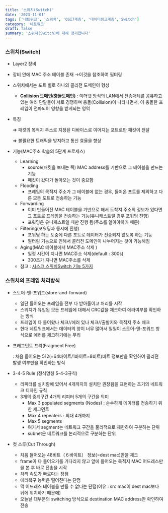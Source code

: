 ```yaml
---
title: '스위치(Switch)'
date: '2023-11-01'
tags: ['네트워크', '스위치', 'OSI7계층', '데이터링크계층','Switch']
category: '네트워크'
draft: false
summary: '스위치(Switch)에 대해 정리합니다'
---
```

### 스위치(Switch)

- Layer2 장비
- 장비 안에 MAC 주소 테이블 존재 →이것을 참조하여 필터링
- 스위치에서는 포트 별로 하나의 콜리전 도메인이 형성
    - **Collision 도메인(충돌도메인)** : 이더넷 방식의 LAN에서 전송매체를 공유하고 있는 여러 단말들이 서로 경쟁하며 충돌(Collision)이 나타나면서, 이 충돌한 프레임이 전파되어 영향을 받게되는 영역
- 특징
    
    ⇒ 패킷의 목적지 주소로 지정된 디바이스로 이어지는 포트로만 패킷이 전달
    
    ⇒ 불필요한 트래픽을 방지하고 통신 효율을 향상
    
- 기능(MAC주소 학습의 5단계 프로세스)
    - Learning
        - source(패킷을 보내는 쪽) MAC address를 기반으로 그 테이블을 만드는 기능
        - 패킷이 갔다가 돌아오는 것이 중요함
    - Flooding
        - 프레임의 목적지 주소가 그 테이블에 없는 경우, 들어온 포트를 제외하고 다른 모든 포트로 전송하는 기능
    - Forwarding
        - 이미 만들어진 MAC 테이블을 기반으로 해서 도착지 주소의 정보가 있다면 그 포트로 프레임을 전송하는 기능(유니캐스트일 경우 포워딩 진행)
        - 포워딩은 유니캐스트일 때만 진행 됨(주소를 알아야하기 때문)
    - Filtering(포워딩과 동시에 진행)
        - 포워딩 하는 도중에 다른 포트로 데이터가 전송되지 않도록 하는 기능
        - 필터링 기능으로 인해서 콜리전 도메인이 나누어지는 것이 가능해짐
    - Aging(MAC 테이블에서 MAC주소 삭제 )
        - 일정 시간이 지나면 MAC주소 삭제(default : 300s)
        - 300초가 지나면 MAC주소를 삭제
    - 참고 :
    [시스코 스위치Switch 기능 5가지](https://hihighlinux.tistory.com/95)
    

### 스위치의 프레임 처리방식

- 스토어-앤-포워드(store-and-forward)
    - 일단 들어오는 프레임을 전부 다 받아들이고 처리를 시작
    - 스위치가 유입된 모든 프레임에 대해서 CRC값을 체크하여 에러여부를 확인하는 방식
    - 프레임이 다 들어왔나 체크//에러 있나 체크//출발지와 목적지 주소 체크
    - 현대 네트워크에서는 데이터의 양이 너무 많아서 일일이 스토어-앤-포워드 방식으로 에러를 체크하기에는 무리
- 프래그먼트 프리(Fragment Free)
    
    : 처음 들어오는 512(=64바이트/1바이트=8비트)비트 정보만을 확인하여 콜리젼 발생 여부만을 확인하는 방식
    
- 3-4-5 Rule (정식명칭 5-4-3규칙)
    - 리피터를 설치함에 있어서 4개까지의 설치만 권장됨을 표현하는 초기의 네트워크 디자인 규칙
    - 3개의 중계구간 4개의 리피터 5개의 구간을 의미
        - Max 3 populated segments (Nodes) : 순수하게 데이터를 전송하기 위한 세그먼트
        - Max 4 repeaters : 최대 4개까지
        - Max 5 segments
        - 여기서 segment는 네트워크 구간을 물리적으로 제한하여 구분하는 단위
        - subnet은 네트워크를 논리적으로 구분하는 단위
        
- 컷 스루(Cut Through)
    - 처음 들어오는 48비트（６바이트） 정보(=dest mac)만을 체크
    - frame이 다 들어오기를 기다리지 않고 앞에 들어오는 목적지 MAC 어드레스만을 본 후 바로 전송을 시작
    - 처리 속도가 빠르다는 장점
    - 에러복구 능력은 떨어진다는 단점
    - 맥 어드레스 테이블을 만들 수 없다는 단점(이유 : src mac이 dest mac보다 뒤에 위치하기 때문에)
    - 오늘날 대부분의 switching 방식으로 destination MAC address만 확인하여 전송